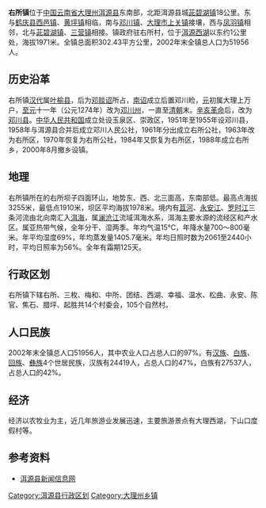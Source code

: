 {{中国乡级行政区
| 行政区全称 = 右所镇
| 景观照片文件名 =Yousuo Town in Eryuan County.jpg
| 景观照片描述 =右所镇
| 汉语拼音 =
| 通用拼音 =
| 注音符號 =
| 其它标音类型1 =
| 其它标音1 =
| 其它标音类型2 =
| 其它标音2 =
| 其它语言类型1 =
| 其它语言地名1 =
| 其它语言类型2 =
| 其它语言地名2 =
| 上级行政区 = [[云南省|云南省]][[大理州|大理州]][[洱源县|洱源县]]
| 行政区类别 = [[行政建制镇|镇]]
| 行政区划代码 =
| 地理坐标 ={{coord|26|01|18|N|100|03|47|E|region:CN_type:city|display=title}}
| 总面积 =302.43[[平方千米|平方千米]]
| 户籍人口 =
| 户籍人口年份 =
| 常住人口 =51956
| 常住人口年份 =2002年
| 人口密度 =
| 行政区划 =14个
| 官方网站 =
| 政府驻地 =[[右所村委会|右所村委会]]
| 邮政编码 =671203
| 毗邻行政区 =
| 位置图文件名 =
| 位置图描述 =
}}
'''右所镇'''位于[[中国|中国]][[云南省|云南省]][[大理州|大理州]][[洱源县|洱源县]]东南部，北距洱源县城[[茈碧湖镇|茈碧湖镇]]18公里。东与[[鹤庆县|鹤庆县]][[西邑镇|西邑镇]]、[[黄坪镇|黄坪镇]]相临，南与[[邓川镇|邓川镇]]、[[大理市|大理市]][[上关镇_(大理市)|上关镇]]接壤，西与[[凤羽镇|凤羽镇]]相邻，北与[[茈碧湖镇|茈碧湖镇]]、[[三营镇_(洱源县)|三营镇]]相接。镇政府驻右所村，位于[[洱源西湖|洱源西湖]]以东约1公里处，海拔1971米。全镇总面积302.43平方公里，2002年末全镇总人口为51956人。
==历史沿革==
右所镇[[汉代|汉代]]属[[叶榆县|叶榆县]]，后为[[邓赕诏|邓赕诏]]所占，[[南诏|南诏]]成立后置邓川睑，[[元|元]]初属大理上万户，[[至元_(忽必烈)|至元]]十一年（公元1274年）改为[[邓川州|邓川州]]，一直至[[清朝|清朝]]末。[[辛亥革命|辛亥革命]]后，改为[[邓川县|邓川县]]。[[中华人民共和国|中华人民共和国]]成立处设玉泉区、崇政区，1951年至1955年设邓川县，1958年与洱源县合并后成立邓川人民公社，1961年分出成立右所公社，1963年改为右所区，1970年恢复为右所公社，1984年又恢复为右所区，1988年成立右所乡，2000年8月撤乡设镇。
==地理==
右所镇所在的右所坝子四面环山，地势东、西、北三面高，东南部低。最高点海拔3255米，最低点1910米，坝区平均海拔1978米。境内有[[苴河|苴河]]、[[永安江|永安江]]、[[罗时江|罗时江]]三条河流由北向南汇入[[洱海|洱海]]，属[[澜沧江|澜沧江]]流域洱海水系，洱海主要水源的流经区和产水区。属亚热带气候，全年分干、湿两季。年均气温15℃，年降水量700～800毫米。年平均湿度69%，年均蒸发量1405.7毫米。年均日照时数为2061至2440小时，平均日照率为56%。全年有霜期125天。
==行政区划==
右所镇下辖右所、三枚、梅和、中所、团结、西湖、幸福、温水、松曲、永安、陈官、焦石、腊坪、起胜共14个村委会，105个自然村。
==人口民族==
2002年末全镇总人口51956人，其中农业人口占总人口的97%。有[[汉族|汉族]]、[[白族|白族]]、[[回族|回族]]、[[彝族|彝族]]4个世居民族，汉族有24419人，占总人口的47%，白族有27537人，占总人口的42%。
==经济==
经济以农牧业为主，近几年旅游业发展迅速，主要旅游景点有大理西湖，下山口度假村等。
==参考资料==
*[https://web.archive.org/web/20080804182320/http://www.yney.gov.cn/xz/youshuo.asp 洱源县新闻信息网]
{{洱源县行政区划}}
[[Category:洱源县行政区划|Category:洱源县行政区划]]
[[Category:大理州乡镇|Category:大理州乡镇]]